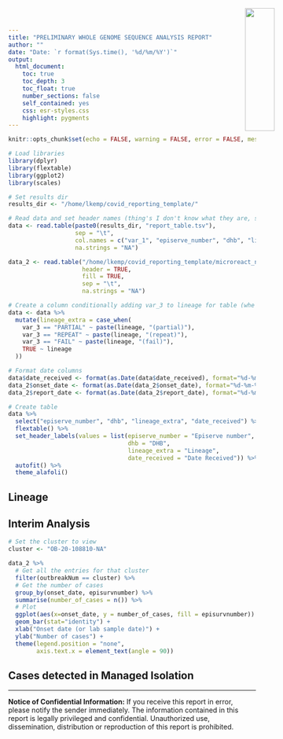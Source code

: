 ```yaml
---
title: "PRELIMINARY WHOLE GENOME SEQUENCE ANALYSIS REPORT"
author: ""
date: "Date: `r format(Sys.time(), '%d/%m/%Y')`"
output: 
  html_document:
    toc: true
    toc_depth: 3
    toc_float: true
    number_sections: false
    self_contained: yes
    css: esr-styles.css
    highlight: pygments
---
```


<img src="./images/ESR_logo.svg" style="position:absolute;top:26px;right:10px;width:25%;" />

```r
knitr::opts_chunk$set(echo = FALSE, warning = FALSE, error = FALSE, message = FALSE)
```

```r
# Load libraries
library(dplyr)
library(flextable)
library(ggplot2)
library(scales)

# Set results dir
results_dir <- "/home/lkemp/covid_reporting_template/"

# Read data and set header names (thing's I don't know what they are, set to var_*)
data <- read.table(paste0(results_dir, "report_table.tsv"),
                   sep = "\t",
                   col.names = c("var_1", "episerve_number", "dhb", "lineage", "date_received", "var_2", "var_3"),
                   na.strings = "NA")

data_2 <- read.table("/home/lkemp/covid_reporting_template/microreact_new.tsv",
                     header = TRUE,
                     fill = TRUE,
                     sep = "\t",
                     na.strings = "NA")

# Create a column conditionally adding var_3 to lineage for table (whe partial, repeat or fail)
data <- data %>%
  mutate(lineage_extra = case_when(
    var_3 == "PARTIAL" ~ paste(lineage, "(partial)"),
    var_3 == "REPEAT" ~ paste(lineage, "(repeat)"),
    var_3 == "FAIL" ~ paste(lineage, "(fail)"),
    TRUE ~ lineage
  ))

# Format date columns
data$date_received <- format(as.Date(data$date_received), format="%d-%m-%Y")
data_2$onset_date <- format(as.Date(data_2$onset_date), format="%d-%m-%Y")
data_2$report_date <- format(as.Date(data_2$report_date), format="%d-%m-%Y")

# Create table
data %>%
  select("episerve_number", "dhb", "lineage_extra", "date_received") %>%
  flextable() %>%
  set_header_labels(values = list(episerve_number = "Episerve number",
                                  dhb = "DHB",
                                  lineage_extra = "Lineage",
                                  date_received = "Date Received")) %>%
  autofit() %>%
  theme_alafoli()
```

## Lineage

## Interim Analysis

```r
# Set the cluster to view
cluster <- "OB-20-108810-NA"

data_2 %>%
  # Get all the entries for that cluster
  filter(outbreakNum == cluster) %>%
  # Get the number of cases
  group_by(onset_date, episurvnumber) %>%
  summarise(number_of_cases = n()) %>%
  # Plot
  ggplot(aes(x=onset_date, y = number_of_cases, fill = episurvnumber)) +
  geom_bar(stat="identity") +
  xlab("Onset date (or lab sample date)") +
  ylab("Number of cases") +
  theme(legend.position = "none",
        axis.text.x = element_text(angle = 90))
```

## Cases detected in Managed Isolation



-----

**Notice of Confidential Information:**
If you receive this report in error, please notify the sender immediately. The information contained in this report is legally privileged and confidential. Unauthorized use, dissemination, distribution or reproduction of this report is prohibited.
